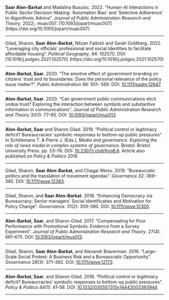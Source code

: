 <br><br>

**Saar Alon-Barkat** and Madalina Busuioc. 2022. "Human-AI Interactions in Public Sector Decision-Making: ‘Automation Bias’ and ‘Selective Adherence’ to Algorithmic Advice". *Journal of Public Administration Research and Theory*, 2022;, muac007. [10.1093/jopart/muac007] (https://doi.org/10.1093/jopart/muac007)


---

Gilad, Sharon, **Saar Alon-Barkat**, Nitzan Faibish and Sarah Goldberg. 2022. "Leveraging city officials’ professional and social Identities to facilitate affordable housing". *Political Geography*, 94: 102570. DOI: [10.1016/j.polgeo.2021.102570] (https://doi.org/10.1016/j.polgeo.2021.102570)

---

**Alon-Barkat, Saar**. 2020. "The emotive effect of government branding on citizens’ trust and its boundaries: Does the personal relevance of the policy issue matter?". *Public Administration* 98: 551– 569. DOI: [10.1111/padm.12647](https://doi.org/10.1111/padm.12647).

---

**Alon-Barkat, Saar**. 2020. "Can government public communications elicit undue trust? Exploring the interaction between symbols and substantive information in communications". *Journal of Public Administration Research and Theory* 30(1): 77--95. DOI: [10.1093/jopart/muz013](https://doi.org/10.1093/jopart/muz013).

---

**Alon-Barkat, Saar** and Sharon Gilad. 2019. "Political control or legitimacy deficit? Bureaucracies' symbolic responses to bottom-up public pressures". In Schillemans T. & Pierre J. (Eds.), *Media and governance: Exploring the role of news media in complex systems of governance*. Bristol: Bristol University Press. pp. 53--76. DOI: [10.2307/j.ctvb1hrq8.8](https://policy.bristoluniversitypress.co.uk/media-and-governance). Article also published on *Policy & Politics* 2016

---

Gilad, Sharon, **Saar Alon-Barkat**, and Chagai Weiss. 2019. "Bureaucratic politics and the translation of movement agendas". *Governance* 32: 369--385. DOI: [10.1111/gove.12383](https://doi.org/10.1111/gove.12383). 

---

Gilad, Sharon, and **Saar Alon-Barkat**. 2018. "Enhancing Democracy via Bureaucracy: Senior managers' Social Identificaties and Motivation for Policy Change". *Governance*. 31(2): 359--380. DOI: [10.1111/gove.12300](https://doi.org/10.1111/gove.12300).  

---

**Alon-Barkat, Saar**, and Sharon Gilad. 2017. "Compensating for Poor Performance with Promotional Symbols: Evidence from a Survey Experiment". *Journal of Public Administration Research and Theory*. 27(4): 661--675. DOI: [10.1093/jopart/mux013](https://doi.org/10.1093/jopart/mux013).  

---

Gilad, Sharon, **Saar Alon-Barkat**, and Alexandr Braverman. 2016. "Large-Scale Social Protest: A Business Risk and a Bureaucratic Opportunity". *Governance* 29(3): 371--392. DOI: [10.1111/gove.12173](https://doi.org/10.1111/gove.12173).  

---

**Alon-Barkat, Saar**, and Sharon Gilad. 2016. "Political control or legitimacy deficit? Bureaucracies' symbolic responses to bottom-up public pressures". *Policy & Politics* 44(1): 41--58. DOI: [10.1332/030557315x14443003393944](https://doi.org/10.1332/030557315x14443003393944)

---


